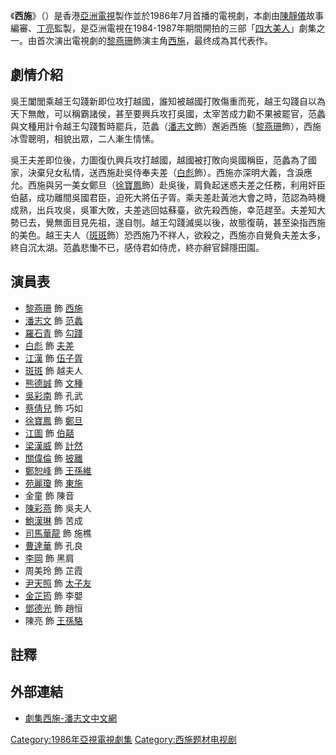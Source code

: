 {{亞視劇集
| 中文劇名 = 西施
| 英文劇名 = {{lang|en|Xi Shih}}
| 製作年份 = 1986年
| 黃金台首播日期 = 
| 黃金台首播時間 = 
| 圖片 = 
| 編劇 = {{nowrap|[[陸鴻鍇|陸鴻鍇]]、[[余漢榮|余漢榮]]、[[鍾繼昌|鍾繼昌]]、[[鄭幼卿|鄭幼卿]]、<br/>[[莫淑娥|莫淑娥]]、[[李華仁|李華仁]]、[[劉君婷|劉君婷]]}}
| 故事 = [[陳靜儀_(編劇)|陳靜儀]]
| 編審 = [[陳靜儀_(編劇)|陳靜儀]]
| 編導 = {{nowrap|[[李艷芳|李艷芳]]、[[楊志堅|楊志堅]]、[[黃俊文|黃俊文]]、[[黎棨源|黎棨源]]}}
| 助理編導 = {{nowrap|[[黃偉森|黃偉森]]、[[鄭永潮|鄭永潮]]、[[楊天明|楊天明]]、[[何耀宗|何耀宗]]}}
| 製作統籌 = [[黃偉業|黃偉業]]
| 監製 = [[丁亮_(香港)|丁　亮]]
| 集數 = 25
| 主演 = {{nowrap|[[黎燕珊|黎燕珊]]、[[潘志文|潘志文]]、[[羅石青|羅石青]]、[[白彪|白　彪]]、<br/>[[江漢|江　漢]]、[[熊德誠|熊德誠]]、[[斑斑|斑　斑]]、[[徐寶鳳|徐寶鳳]]、<br/>[[苑麗瓊|苑麗瓊]]}}
| 主題曲 = 情結解不散
| 作曲 = [[關聖佑|關聖佑]]
| 填詞 = [[蘇翁|蘇翁]]
| 主唱 = [[劉鳳屏|劉鳳屏]]
}}
《'''西施'''》（{{lang-en|'''Xi Shih'''}}）是香港[[亞洲電視|亞洲電視]]製作並於1986年7月首播的電視劇，本劇由[[陳靜儀_(編劇)|陳靜儀]]故事編審、[[丁亮_(香港)|丁亮]]監製，是亞洲電視在1984-1987年期間開拍的三部「[[四大美人|四大美人]]」劇集之一{{notetag|其餘兩部為1984年的《[[王昭君_(1984年電視劇)|王昭君]]》和1987年的《[[貂蟬_(1987年電視劇)|貂蟬]]》。另亞洲電視於1986年以粵語配音播出由臺灣[[中華電視公司|中華電視公司]]製作的《[[楊貴妃_(華視電視劇)|楊貴妃]]》。}}。由首次演出電視劇的[[黎燕珊|黎燕珊]]飾演主角[[西施|西施]]，最终成為其代表作。

== 劇情介紹 ==
吳王闔閭乘越王勾踐新即位攻打越國，誰知被越國打敗傷重而死，越王勾踐自以為天下無敵，可以稱霸諸侯，甚至要興兵攻打吳國，太宰苦成力勸不果被罷官，范蠡與文種用計令越王勾踐暫時罷兵，范蠡（[[潘志文|潘志文]]飾）邂逅西施（[[黎燕珊|黎燕珊]]飾），西施冰雪聰明，相貌出眾，二人漸生情愫。

吳王夫差即位後，力圖復仇興兵攻打越國，越國被打敗向吳國稱臣，范蠡為了國家，決棄兒女私情，送西施赴吳侍奉夫差（[[白彪|白彪]]飾）。西施亦深明大義，含淚應允。西施與另一美女鄭旦（[[徐寶鳳|徐寶鳳]]飾）赴吳後，肩負起迷惑夫差之任務，利用奸臣伯嚭，成功離間吳國君臣，迫死大將伍子胥。乘夫差赴黃池大會之時，范認為時機成熟，出兵攻吳，吳軍大敗，夫差逃回姑蘇臺，欲先殺西施，幸范趕至。夫差知大勢已去，覺無面目見先祖，遂自刎。越王勾踐滅吳以後，故態復萌，甚至染指西施的美色。越王夫人（[[斑斑|斑斑]]飾）恐西施乃不祥人，欲殺之，西施亦自覺負夫差太多，終自沉太湖。范蠡悲慟不已，感侍君如侍虎，終亦辭官歸隱田園。

== 演員表 ==
*[[黎燕珊|黎燕珊]] 飾 [[西施|西施]]
*[[潘志文|潘志文]] 飾 [[范蠡|范蠡]]
*[[羅石青|羅石青]] 飾 [[勾踐|勾踐]]
*[[白彪|白彪]] 飾 [[夫差|夫差]]
*[[江漢|江漢]] 飾 [[伍子胥|伍子胥]]
*[[斑斑|斑斑]] 飾 越夫人
*[[熊德誠|熊德誠]] 飾 [[文種|文種]]
*[[吳彩南|吳彩南]] 飾 孔武
*[[蔡倩兒|蔡倩兒]] 飾 巧如
*[[徐寶鳳|徐寶鳳]] 飾 [[鄭旦|鄭旦]]
*[[江圖|江圖]] 飾 [[伯嚭|伯嚭]]
*[[梁漢威|梁漢威]] 飾 [[計然|計然]]
*[[關偉倫|關偉倫]] 飾 [[被离|披離]]
*[[鄭恕峰|鄭恕峰]] 飾 [[王孙雄|王孫維]]
*[[苑麗瓊|苑麗瓊]] 飾 [[東施|東施]]
*金童 飾 陳音
*[[陳彩燕|陳彩燕]] 飾 吳夫人
*[[鮑漢琳|鮑漢琳]] 飾 苦成
*[[司馬華龍|司馬華龍]] 飾 施樵
*[[曹達華|曹達華]] 飾 孔良
*[[李岡|李岡]] 飾 黑肩
*周美玲 飾 芷霞
*[[尹天照|尹天照]] 飾 [[太子友|太子友]]
*[[金芷筠|金芷筠]] 飾 李嬰
*[[鄧德光|鄧德光]] 飾 趙恒
*陳亮 飾 [[王孫駱|王孫駱]]

==註釋==
{{notefoot}}

== 外部連結 ==
*[http://patpoon.net/works/teledrama/1986xs.htm 劇集西施-潘志文中文網] {{Wayback|url=http://patpoon.net/works/teledrama/1986xs.htm |date=20210302115355 }}

[[Category:1986年亞視電視劇集|Category:1986年亞視電視劇集]]
[[Category:西施题材电视剧|Category:西施题材电视剧]]